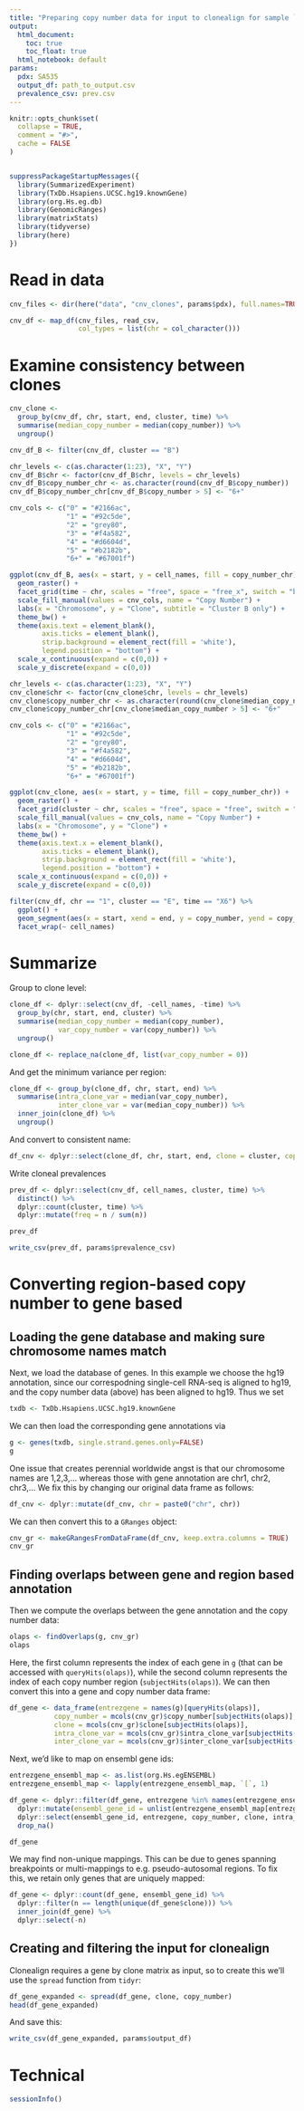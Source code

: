 ```yaml
---
title: "Preparing copy number data for input to clonealign for sample `r params$id`"
output:
  html_document: 
    toc: true
    toc_float: true
  html_notebook: default
params:
  pdx: SA535
  output_df: path_to_output.csv
  prevalence_csv: prev.csv
---
```


```r
knitr::opts_chunk$set(
  collapse = TRUE,
  comment = "#>",
  cache = FALSE
)


suppressPackageStartupMessages({
  library(SummarizedExperiment)
  library(TxDb.Hsapiens.UCSC.hg19.knownGene)
  library(org.Hs.eg.db)
  library(GenomicRanges)
  library(matrixStats)
  library(tidyverse)
  library(here)
})
```


# Read in data



```r
cnv_files <- dir(here("data", "cnv_clones", params$pdx), full.names=TRUE)

cnv_df <- map_df(cnv_files, read_csv,
                 col_types = list(chr = col_character()))
```

# Examine consistency between clones


```r
cnv_clone <- 
  group_by(cnv_df, chr, start, end, cluster, time) %>% 
  summarise(median_copy_number = median(copy_number)) %>% 
  ungroup()
```



```r
cnv_df_B <- filter(cnv_df, cluster == "B")

chr_levels <- c(as.character(1:23), "X", "Y")
cnv_df_B$chr <- factor(cnv_df_B$chr, levels = chr_levels)
cnv_df_B$copy_number_chr <- as.character(round(cnv_df_B$copy_number))
cnv_df_B$copy_number_chr[cnv_df_B$copy_number > 5] <- "6+"

cnv_cols <- c("0" = "#2166ac",
              "1" = "#92c5de", 
              "2" = "grey80", 
              "3" = "#f4a582", 
              "4" = "#d6604d",
              "5" = "#b2182b",
              "6+" = "#67001f")

ggplot(cnv_df_B, aes(x = start, y = cell_names, fill = copy_number_chr)) +
  geom_raster() +
  facet_grid(time ~ chr, scales = "free", space = "free_x", switch = "both") +
  scale_fill_manual(values = cnv_cols, name = "Copy Number") +
  labs(x = "Chromosome", y = "Clone", subtitle = "Cluster B only") +
  theme_bw() +
  theme(axis.text = element_blank(),
        axis.ticks = element_blank(),
        strip.background = element_rect(fill = 'white'),
        legend.position = "bottom") +
  scale_x_continuous(expand = c(0,0)) +
  scale_y_discrete(expand = c(0,0)) 

```






```r
chr_levels <- c(as.character(1:23), "X", "Y")
cnv_clone$chr <- factor(cnv_clone$chr, levels = chr_levels)
cnv_clone$copy_number_chr <- as.character(round(cnv_clone$median_copy_number))
cnv_clone$copy_number_chr[cnv_clone$median_copy_number > 5] <- "6+"

cnv_cols <- c("0" = "#2166ac",
              "1" = "#92c5de", 
              "2" = "grey80", 
              "3" = "#f4a582", 
              "4" = "#d6604d",
              "5" = "#b2182b",
              "6+" = "#67001f")

ggplot(cnv_clone, aes(x = start, y = time, fill = copy_number_chr)) +
  geom_raster() +
  facet_grid(cluster ~ chr, scales = "free", space = "free", switch = "both") +
  scale_fill_manual(values = cnv_cols, name = "Copy Number") +
  labs(x = "Chromosome", y = "Clone") +
  theme_bw() +
  theme(axis.text.x = element_blank(),
        axis.ticks = element_blank(),
        strip.background = element_rect(fill = 'white'),
        legend.position = "bottom") +
  scale_x_continuous(expand = c(0,0)) +
  scale_y_discrete(expand = c(0,0)) 

```


```r
filter(cnv_df, chr == "1", cluster == "E", time == "X6") %>% 
  ggplot() +
  geom_segment(aes(x = start, xend = end, y = copy_number, yend = copy_number )) +
  facet_wrap(~ cell_names)

```


# Summarize

Group to clone level:

```r
clone_df <- dplyr::select(cnv_df, -cell_names, -time) %>% 
  group_by(chr, start, end, cluster) %>% 
  summarise(median_copy_number = median(copy_number),
            var_copy_number = var(copy_number)) %>% 
  ungroup()

clone_df <- replace_na(clone_df, list(var_copy_number = 0))
```

And get the minimum variance per region:

```r
clone_df <- group_by(clone_df, chr, start, end) %>% 
  summarise(intra_clone_var = median(var_copy_number),
            inter_clone_var = var(median_copy_number)) %>% 
  inner_join(clone_df) %>% 
  ungroup()
```

And convert to consistent name:

```r
df_cnv <- dplyr::select(clone_df, chr, start, end, clone = cluster, copy_number = median_copy_number, intra_clone_var, inter_clone_var)
```

Write cloneal prevalences

```r
prev_df <- dplyr::select(cnv_df, cell_names, cluster, time) %>% 
  distinct() %>% 
  dplyr::count(cluster, time) %>% 
  dplyr::mutate(freq = n / sum(n))

prev_df
```
```r
write_csv(prev_df, params$prevalence_csv)
```



# Converting region-based copy number to gene based


## Loading the  gene database and making sure chromosome names match

Next, we load the database of genes. In this example we choose the hg19 annotation, since our correspodning single-cell RNA-seq is aligned to hg19, and the copy number data (above) has been aligned to hg19. Thus we set

```r
txdb <- TxDb.Hsapiens.UCSC.hg19.knownGene
```


We can then load the corresponding gene annotations via

```r
g <- genes(txdb, single.strand.genes.only=FALSE)
g
```



One issue that creates perennial worldwide angst is that our chromosome names are 1,2,3,... whereas those with gene annotation are chr1, chr2, chr3,... We fix this by changing our original data frame as follows:

```r
df_cnv <- dplyr::mutate(df_cnv, chr = paste0("chr", chr))
```

We can then convert this to a `GRanges` object:

```r
cnv_gr <- makeGRangesFromDataFrame(df_cnv, keep.extra.columns = TRUE)
cnv_gr
```

## Finding overlaps between gene and region based annotation

Then we compute the overlaps between the gene annotation and the copy number data:

```r
olaps <- findOverlaps(g, cnv_gr)
olaps
```

Here, the first column represents the index of each gene in `g` (that can be accessed with `queryHits(olaps)`), while the second column represents the index of each copy number region (`subjectHits(olaps)`). We can then convert this into a gene and copy number data frame:

```r
df_gene <- data_frame(entrezgene = names(g)[queryHits(olaps)], 
           copy_number = mcols(cnv_gr)$copy_number[subjectHits(olaps)],
           clone = mcols(cnv_gr)$clone[subjectHits(olaps)],
           intra_clone_var = mcols(cnv_gr)$intra_clone_var[subjectHits(olaps)],
           inter_clone_var = mcols(cnv_gr)$inter_clone_var[subjectHits(olaps)])
```

Next, we'd like to map on ensembl gene ids:


```r
entrezgene_ensembl_map <- as.list(org.Hs.egENSEMBL)
entrezgene_ensembl_map <- lapply(entrezgene_ensembl_map, `[`, 1)

df_gene <- dplyr::filter(df_gene, entrezgene %in% names(entrezgene_ensembl_map)) %>% 
  dplyr::mutate(ensembl_gene_id = unlist(entrezgene_ensembl_map[entrezgene])) %>% 
  dplyr::select(ensembl_gene_id, entrezgene, copy_number, clone, intra_clone_var, inter_clone_var) %>% 
  drop_na()

df_gene
```

We may find non-unique mappings. This can be due to genes spanning breakpoints or multi-mappings to e.g. pseudo-autosomal regions. To fix this, we retain only genes that are uniquely mapped:

```r
df_gene <- dplyr::count(df_gene, ensembl_gene_id) %>% 
  dplyr::filter(n == length(unique(df_gene$clone))) %>% 
  inner_join(df_gene) %>% 
  dplyr::select(-n)
```


## Creating and filtering the input for clonealign

Clonealign requires a gene by clone matrix as input, so to create this we'll use the `spread` function from `tidyr`:

```r
df_gene_expanded <- spread(df_gene, clone, copy_number)
head(df_gene_expanded)
```

And save this:

```r
write_csv(df_gene_expanded, params$output_df)
```



# Technical

```r
sessionInfo()
```


